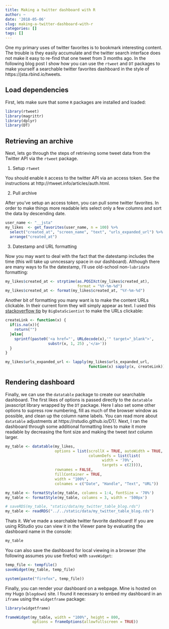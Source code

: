 ```yaml
---
title: Making a twitter dashboard with R
author: ~
date: '2018-05-06'
slug: making-a-twitter-dashboard-with-r
categories: []
tags: []
---
```


One my primary uses of twitter favorites is to bookmark interesting content. The trouble is they easily accumulate and the twitter search interface does not make it easy to re-find that one tweet from 3 months ago. In the following blog post I show how you can use the `rtweet` and `DT` packages to make yourself a searchable twitter favorites dashboard in the style of https://jsta.rbind.io/tweets.

## Load dependencies

First, lets make sure that some `R` packages are installed and loaded: 

```r
library(rtweet)
library(magrittr)
library(dplyr)
library(DT)
```

## Retrieving an archive

Next, lets go through the steps of retrieving some tweet data from the Twitter API via the `rtweet` package. 

1. Setup `rtweet`

You should enable `R` access to the twitter API via an access token. See the instructions at http://rtweet.info/articles/auth.html.

2. Pull archive

After you've setup an access token, you can pull some twitter favorites. In order to make things more readable lets select only a few columns and sort the data by descending date.

```r
user_name <- "__jsta"
my_likes  <- get_favorites(user_name, n = 100) %>% 
  select("created_at", "screen_name", "text", "urls_expanded_url") %>%
  arrange("created_at")

```

3. Datestamp and URL formatting

Now you may want to deal with the fact that the datestamp includes the time (this will take up unncessary space in our dashboard). Although there are many ways to fix the datestamp, I'll use old-school non-`lubridate` formatting:

```r
my_likes$created_at <- strptime(as.POSIXct(my_likes$created_at), 
                                format = "%Y-%m-%d")
my_likes$created_at <- format(my_likes$created_at, "%Y-%m-%d")
```

Another bit of formatting you many want is to make the content URLs clickable. In their current form they will simply appear as text. I used this [stackoverflow tip](https://stackoverflow.com/a/44575959/3362993) by `BigDataScientist` to make the URLs clickable:

```r
createLink <- function(x) {
  if(is.na(x)){
    return("")
  }else{
    sprintf(paste0('<a href="', URLdecode(x),'" target="_blank">', 
                   substr(x, 1, 25) ,'</a>'))
  }
}

my_likes$urls_expanded_url <- lapply(my_likes$urls_expanded_url, 
                                     function(x) sapply(x, createLink))
```

## Rendering dashboard

Finally, we can use the `datatable` package to create our searchable dashboard. The first likes of options is passed directly to the `datatable` javascript library wrapped by the `DT` package. Here I also set some other options to supress row numbering, fill as much of the browser window as possible, and clean up the column name labels. You can read more about `datatable` adjustments at https://rstudio.github.io/DT/. Next, I ran the dashboard through some additional formatting lines to make it more readable by decreasing the font size and making the tweet _text_ column larger.

```r
my_table <- datatable(my_likes, 
                      options = list(scrollX = TRUE, autoWidth = TRUE,
                                     columnDefs = list(list(
                                           width = '70%', 
                                           targets = c(2)))), 
                      rownames = FALSE,
                      fillContainer = TRUE,
                      width = "100%", 
                      colnames = c("Date", "Handle", "Text", "URL"))

my_table <- formatStyle(my_table, columns = 1:4, fontSize = '70%')
my_table <- formatStyle(my_table, columns = 3, width = '500px')
```

```r
# saveRDS(my_table, "static/data/my_twitter_table_blog.rds")
my_table <- readRDS("../../static/data/my_twitter_table_blog.rds")
```

Thats it. We've made a searchable twitter favorite dashboard! If you are using RStudio you can view it in the Viewer pane by evaluating the dashboard name in the console:

```r
my_table
```

You can also save the dashboard for local viewing in a browser (the following assumes you use firefox) with `saveWidget`:

```r
temp_file <- tempfile()
saveWidget(my_table, temp_file)

system(paste("firefox", temp_file))
```

Finally, you can render your dashboard on a webpage. Mine is hosted on my Hugo (`blogdown`) site. I found it necessary to embed my dashboard in an `iframe` using the `widgetframe` package:

```r
library(widgetframe)

frameWidget(my_table, width = "100%", height = 800, 
            options = frameOptions(allowfullscreen = TRUE))
```
